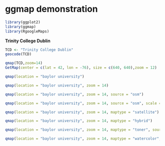ggmap demonstration
========================================================


```r
library(ggplot2)
library(ggmap)
library(RgoogleMaps)

```
**Trinity College Dublin**

```r
TCD <- "Trinity College Dublin"
geocode(TCD)
```


```r
qmap(TCD,zoom=14)
GetMap(center = c(lat = 42, lon = -76), size = c(640, 640),zoom = 12)
```
```r
qmap(location = "baylor university")
```
```r
qmap(location = "baylor university", zoom = 14)
```
```r
qmap(location = "baylor university", zoom = 14, source = "osm")
```
```r
qmap(location = "baylor university", zoom = 14, source = "osm", scale = 20000)
```
```r
qmap(location = "baylor university", zoom = 14, maptype = "satellite")
```
```r
qmap(location = "baylor university", zoom = 14, maptype = "hybrid")
```
```r
qmap(location = "baylor university", zoom = 14, maptype = "toner", source = "stamen")
```
```r
qmap(location = "baylor university", zoom = 14, maptype = "watercolor", source = "stamen")
```

